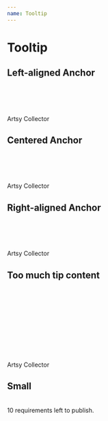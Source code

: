 ```yaml
---
name: Tooltip
---
```



# Tooltip

## Left-aligned Anchor

<Playground>
  <br />
  <br />
  <br />
  <br />
  <Box textAlign="left">
    <Tooltip content="We have verified that this collector has an Artsy account. Collector’s name will be revealed when the order is confirmed.">
      <Sans>Artsy Collector</Sans>
    </Tooltip>
  </Box>
</Playground>

## Centered Anchor

<Playground>
  <br />
  <br />
  <br />
  <br />
  <Box textAlign="center">
    <Tooltip content="We have verified that this collector has an Artsy account. Collector’s name will be revealed when the order is confirmed.">
      <Sans>Artsy Collector</Sans>
    </Tooltip>
  </Box>
</Playground>

## Right-aligned Anchor

<Playground>
  <br />
  <br />
  <br />
  <br />
  <Box textAlign="right">
    <Tooltip content="We have verified that this collector has an Artsy account. Collector’s name will be revealed when the order is confirmed.">
      <Sans>Artsy Collector</Sans>
    </Tooltip>
  </Box>
</Playground>

## Too much tip content

<Playground>
  <br />
  <br />
  <br />
  <br />
  <br />
  <br />
  <br />
  <br />
  <br />
  <br />
  <Box textAlign="right">
    <Tooltip content="We have verified that this collector has an Artsy account. Collector’s name will be revealed when the order is confirmed. We have verified that this collector has an Artsy account. Collector’s name will be revealed when the order is confirmed. We have verified that this collector has an Artsy account. Collector’s name will be revealed when the order is confirmed.">
      <Sans>Artsy Collector</Sans>
    </Tooltip>
  </Box>
</Playground>

## Small

<Playground>
  <br />
  <Tooltip small content="Missing: title, price and 8 more">
    <Sans>10 requirements left to publish.</Sans>
  </Tooltip>
</Playground>
